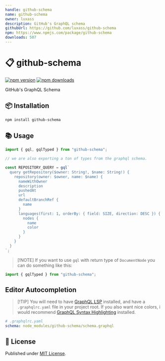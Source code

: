 ```yaml
---
handle: github-schema
name: github-schema
owner: luxass
description: GitHub's GraphQL schema
githubUrl: https://github.com/luxass/github-schema
npm: https://www.npmjs.com/package/github-schema
downloads: 507
---
```


# 📋 github-schema

[![npm version][npm-version-src]][npm-version-href]
[![npm downloads][npm-downloads-src]][npm-downloads-href]

GitHub's GraphQL Schema

## 📦 Installation

```sh
npm install github-schema
```

## 📚 Usage

```ts
import { gql, gqlTyped } from "github-schema";

// we are also exporting a ton of types from the graphql schema.

const REPOSITORY_QUERY = gql`
  query getRepository($owner: String!, $name: String!) {
    repository(owner: $owner, name: $name) {
      nameWithOwner
      description
      pushedAt
      url
      defaultBranchRef {
        name
      }
      languages(first: 1, orderBy: { field: SIZE, direction: DESC }) {
        nodes {
          name
          color
        }
      }
    }
  }
`;
```

> \[!NOTE]
> If you want to use `gql` with return type of `DocumentNode` you can do something like this:

```ts
import { gqlTyped } from "github-schema";
```

## Editor Autocompletion

> \[!TIP]
> You will need to have [GraphQL LSP](https://marketplace.visualstudio.com/items?itemName=GraphQL.vscode-graphql) installed, and have a `.graphqlrc.yaml` file in your project root.
> If you also want nice colors, i would recommend [GraphQL Syntax Highlighting](https://marketplace.visualstudio.com/items?itemName=GraphQL.vscode-graphql-syntax) installed.

```yaml
# .graphqlrc.yaml
schema: node_modules/github-schema/schema.graphql
```

## 📄 License

Published under [MIT License](https://github.com/luxass/github-schema/blob/main/LICENSE).

[npm-version-src]: https://img.shields.io/npm/v/github-schema?style=flat&colorA=18181B&colorB=4169E1

[npm-version-href]: https://npmjs.com/package/github-schema

[npm-downloads-src]: https://img.shields.io/npm/dm/github-schema?style=flat&colorA=18181B&colorB=4169E1

[npm-downloads-href]: https://npmjs.com/package/github-schema
